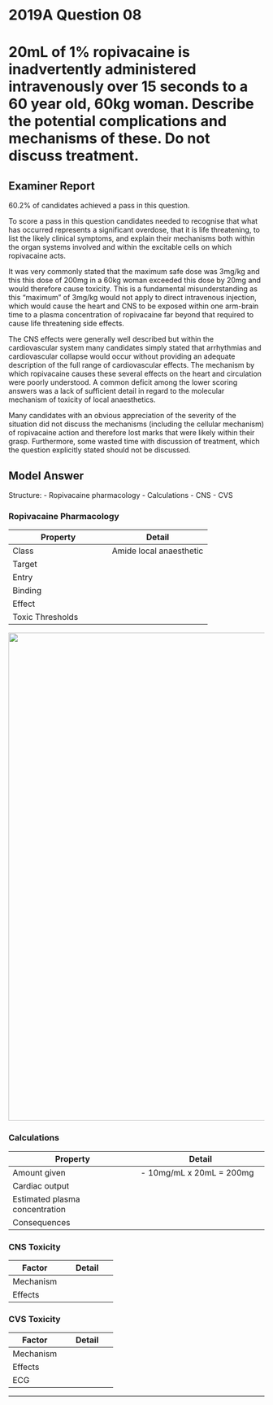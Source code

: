 # 2019A Question 08 

# 20mL of 1% ropivacaine is inadvertently administered intravenously over 15 seconds to a 60 year old, 60kg woman. Describe the potential complications and mechanisms of these. Do not discuss treatment.


## Examiner Report

60.2% of candidates achieved a pass in this question.

To score a pass in this question candidates needed to recognise that what has occurred represents a significant overdose, that it is life threatening, to list the likely clinical symptoms, and explain their mechanisms both within the organ systems involved and within the excitable cells on which ropivacaine acts.


It was very commonly stated that the maximum safe dose was 3mg/kg and this this dose of 200mg in a 60kg woman exceeded this dose by 20mg and would therefore cause toxicity. This is a fundamental misunderstanding as this “maximum” of 3mg/kg would not apply to direct intravenous injection, which would cause the heart and CNS to be exposed within one arm-brain time to a plasma concentration of ropivacaine far beyond that required to cause life threatening side effects.


The CNS effects were generally well described but within the cardiovascular system many candidates simply stated that arrhythmias and cardiovascular collapse would occur without providing an adequate description of the full range of cardiovascular effects. The mechanism by which ropivacaine causes these several effects on the heart and circulation were poorly understood. A common deficit among the lower scoring answers was a lack of sufficient detail in regard to the molecular mechanism of toxicity of local anaesthetics.


Many candidates with an obvious appreciation of the severity of the situation did not discuss the mechanisms (including the cellular mechanism) of ropivacaine action and therefore lost marks that were likely within their grasp. Furthermore, some wasted time with discussion of treatment, which the question explicitly stated should not be discussed.

## Model Answer

Structure:
- Ropivacaine pharmacology
- Calculations
- CNS
- CVS

### Ropivacaine Pharmacology


|Property|Detail|
| -- | -- |
|Class|Amide local anaesthetic|
|Target|<p>- Voltage-dependent Na^+^ channel (VDNaC)</p><p>- (Less active at VDKC, VDCaC)</p>|
|Entry|<p>- From ICF: Unionised form diffuses into axoplasm, ionised form enters active receptor</p><p>- From ECF: Ionised form enters active receptor (less common)</p>|
|Binding|<p>- Rate ∝ time spent in active state ∝ Rate of cycling ∝ Nerve activity</p><p>- Affinity ∝ Inactive > Resting > Activated</p>|
|Effect|<p>- ↓ Rate of cycling → No action potential propagation</p><p>- Initial: Incomplete blockade, tonic</p><p>- Repeated stimulation: Complete blockade, phasic</p><p>- No change to resting potential</p>|
|Toxic Thresholds|<p>- Subcut dose: 3mg.kg^-1^</p><p>- Plasma concentration: 4μg/mL</p><p>- CC:CNS ratio 5:1 (c.f. lignocaine 7:1); hence ‘warning shot’ is late</p>|

<img src="resources/ap-with-la.svg"  style="width: 60pc;">

### Calculations


|Property|Detail|
| -- | -- |
|Amount given|- 10mg/mL x 20mL = 200mg|
|Cardiac output|<p>- 70mL.kg^-1^.min^-1^ x 60kg = 4200mL</p><p>- In 15 seconds: 1050mL</p>|
|Estimated plasma concentration|<p>- 200mg/4200mL ≈ 50μg/mL</p><p>- Way above toxic threshold of 4μg/mL</p>|
|Consequences|<p>- Coma and cardiac arrest almost certain</p><p>- Rx intralipid</p><p>- Likely prolonged CPR +/- CPB; long duration of action, t~1/2~β 120 mins</p>|

### CNS Toxicity


|Factor|Detail|
| -- | -- |
|Mechanism|<p>- Inhibition of neuronal VDNaC</p><p>- Highly lipid soluble (300x procaine), easy passage across BBB</p>|
|Effects|<p>- Initial excitatory effects</p><p>&emsp;- Inhibition of inhibitory interneurons</p><p>&emsp;- Peri-oral tingling, tinnitus, vertigo, slurred speech, inattention, twitching, seizures</p><p>- Then inhibitory effects</p><p>&emsp;- Inhibition of excitatory interneurons and others</p><p>&emsp;- Coma, apnoea</p>|

### CVS Toxicity


|Factor|Detail|
| -- | -- |
|Mechanism|<p>- Inhibition of cardiac VDNaC (very high affinity)</p><p>- Inhibition of VDKC and VDCC (lower affinity)</p><p>- ?↓ cAMP</p>|
|Effects|<p>- First phase: ↑ HR, ↑ MAP</p><p>- Second phase: Myocardial depression, ↓ MAP</p><p>- Terminal phase: Peripheral vasodilatation, ↓↓ MAP, arrhythmia, arrest</p>|
|ECG|<p>- “As if being pulled apart” ↑ QTC, ↑ QRS duration</p><p>- Arrhythmias: Sinus bradycardia, AV block, ventricular tachyarrhythmia, asystole</p>|


--- 

